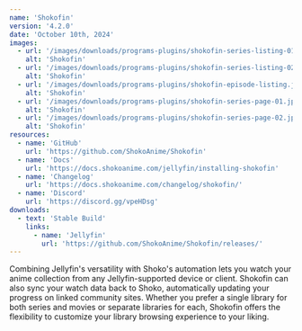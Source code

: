 ```yaml
---
name: 'Shokofin'
version: '4.2.0'
date: 'October 10th, 2024'
images:
  - url: '/images/downloads/programs-plugins/shokofin-series-listing-01.jpg'
    alt: 'Shokofin'
  - url: '/images/downloads/programs-plugins/shokofin-series-listing-02.jpg'
    alt: 'Shokofin'
  - url: '/images/downloads/programs-plugins/shokofin-episode-listing.jpg'
    alt: 'Shokofin'
  - url: '/images/downloads/programs-plugins/shokofin-series-page-01.jpg'
    alt: 'Shokofin'
  - url: '/images/downloads/programs-plugins/shokofin-series-page-02.jpg'
    alt: 'Shokofin'
resources:
  - name: 'GitHub'
    url: 'https://github.com/ShokoAnime/Shokofin'
  - name: 'Docs'
    url: 'https://docs.shokoanime.com/jellyfin/installing-shokofin'
  - name: 'Changelog'
    url: 'https://docs.shokoanime.com/changelog/shokofin/'
  - name: 'Discord'
    url: 'https://discord.gg/vpeHDsg'
downloads:
  - text: 'Stable Build'
    links:
      - name: 'Jellyfin'
        url: 'https://github.com/ShokoAnime/Shokofin/releases/'
---
```


Combining Jellyfin's versatility with Shoko's automation lets you watch your anime collection from
any Jellyfin-supported device or client. Shokofin can also sync your watch data back to Shoko,
automatically updating your progress on linked community sites. Whether you prefer a single library
for both series and movies or separate libraries for each, Shokofin offers the flexibility to
customize your library browsing experience to your liking.
